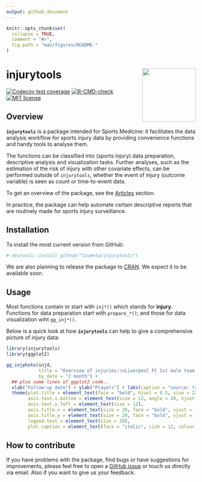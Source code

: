 ```yaml
---
output: github_document
---
```


<!-- README.md is generated from README.Rmd. Please edit that file -->

```r
knitr::opts_chunk$set(
  collapse = TRUE,
  comment = "#>",
  fig.path = "man/figures/README-"
)
```


# injurytools <img src="man/figures/logo.png" align="right" height ="142" />

<!-- badges: start -->
[![Codecov test coverage](https://codecov.io/gh/lzumeta/injurytools/branch/master/graph/badge.svg)](https://app.codecov.io/gh/lzumeta/injurytools?branch=master)
[![R-CMD-check](https://github.com/lzumeta/injurytools/workflows/R-CMD-check/badge.svg)](https://github.com/lzumeta/injurytools/actions)
[![MIT license](https://img.shields.io/badge/license-MIT-brightgreen.svg)](https://opensource.org/licenses/MIT)
<!-- badges: end -->


<!-- - Shiny: -->
<!-- - Authors: -->
<!-- - Version: -->


## Overview

**`injurytools`** is a package intended for Sports Medicine: it facilitates the data analysis workflow for sports injury data by providing convenience functions and handy tools to analyse them. 

The functions can be classified into (sports injury) data preparation, descriptive analysis and visualization tasks. Further analyses, such as the estimation of the risk of injury with other covariate effects, can be performed outside of `injurytools`, whether the event of injury (outcome variable) is seen as count or
time-to-event data.

To get an overview of the package, see the [Articles](https://lzumeta.github.io/injurytools/articles/) section.

In practice, the package can help automate certain descriptive reports that are routinely made for sports injury surveillance.

## Installation

<!-- To install from [CRAN](https://CRAN.R-project.org): -->

<!-- ``` {r} -->
<!-- install.packages("injurytools") -->
<!-- ``` -->

To install the most current version from GitHub:

```r
# devtools::install_github("lzumeta/injurytools")
```

We are also planning to release the package to
[CRAN](https://CRAN.R-project.org). We expect it to be available soon.

## Usage

Most functions contain or start with `inj*()` which stands for **injury**.
Functions for data preparation start with `prepare_*()`; and those for data
visualization wiht `gg_inj*()`.

Below is a quick look at how **`injurytools`** can help to give a comprehensive
picture of injury data:

```r
library(injurytools)
library(ggplot2)

gg_injphoto(injd, 
            title = "Overview of injuries:\nLiverpool FC 1st male team during 2017-2018 and 2018-2019 seasons",
            by_date = "2 month") +
  ## plus some lines of ggplot2 code..
  xlab("Follow-up date") + ylab("Players") + labs(caption = "source: transfermarkt.com") +
  theme(plot.title = element_text(face = "bold", hjust = 0.5, size = 22),
        axis.text.x.bottom = element_text(size = 13, angle = 20, hjust = 1),
        axis.text.y.left = element_text(size = 12),
        axis.title.x = element_text(size = 20, face = "bold", vjust = -1),
        axis.title.y = element_text(size = 20, face = "bold", vjust = 1.8),
        legend.text = element_text(size = 20),
        plot.caption = element_text(face = "italic", size = 12, colour = "gray10"))
```


## How to contribute

If you have problems with the package, find bugs or have suggestions for
improvements, please feel free to open a [GitHub
issue](https://github.com/lzumeta/injurytools/issues) or touch us directly via
email. Also if you want to give us your feedback.

<!-- ## References -->


